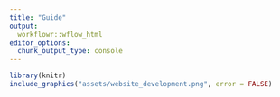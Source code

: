 ---
title: "Guide"
output:
  workflowr::wflow_html
editor_options:
  chunk_output_type: console
---
```{r, echo=FALSE, out.width = "600px"}
library(knitr)
include_graphics("assets/website_development.png", error = FALSE)
```
